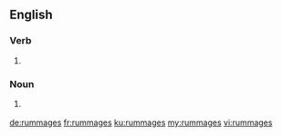 ==English==

===Verb===
{{head|en|verb form}}

# {{en-third-person singular of|rummage}}

===Noun===
{{head|en|noun plural form}}

# {{context|obsolete|lang=en}} {{plural of|rummage|lang=en}}

[[de:rummages]]
[[fr:rummages]]
[[ku:rummages]]
[[my:rummages]]
[[vi:rummages]]